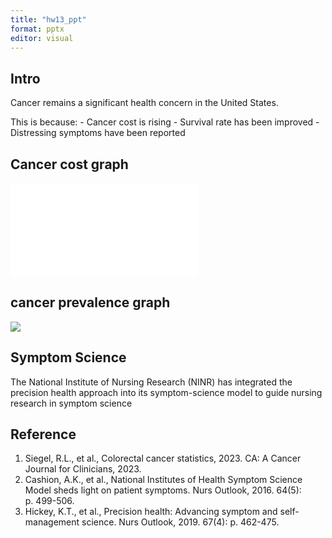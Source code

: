 ```yaml
---
title: "hw13_ppt"
format: pptx
editor: visual
---
```


## Intro

Cancer remains a significant health concern in the United States.

This is because: 
- Cancer cost is rising 
- Survival rate has been improved 
- Distressing symptoms have been reported

## Cancer cost graph

![](images/Costs%20of%20Cancer.pdf){fig-align="center"}

## cancer prevalence graph

![](images/cancer%20prevalence.png)

## Symptom Science

The National Institute of Nursing Research (NINR) has integrated the precision health approach into its symptom-science model to guide nursing research in symptom science

## Reference

1.  Siegel, R.L., et al., Colorectal cancer statistics, 2023. CA: A Cancer Journal for Clinicians, 2023.
2.  Cashion, A.K., et al., National Institutes of Health Symptom Science Model sheds light on patient symptoms. Nurs Outlook, 2016. 64(5): p. 499-506.
3.  Hickey, K.T., et al., Precision health: Advancing symptom and self-management science. Nurs Outlook, 2019. 67(4): p. 462-475.
